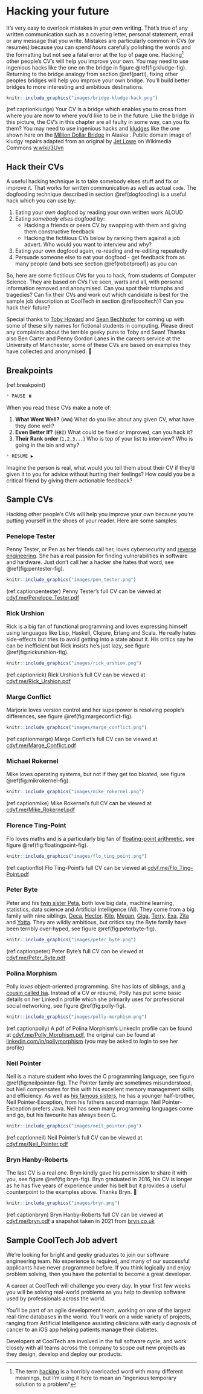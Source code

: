 <!--# (APPENDIX) Appendix {-}-->

# Hacking your future {#hacking}

It's very easy to overlook mistakes in your own writing. That's true of any written communication such as a covering letter, personal statement, email or any message that you write. Mistakes are particularly common in CVs (or résumés) because you can spend *hours* carefully polishing the words and the formatting but not see a fatal error at the top of page one. Hacking^[The term [hacking](https://en.wikipedia.org/wiki/Hacker_(disambiguation)) is a horribly overloaded word with many different meanings, but I'm using it here to mean an “ingenious temporary solution to a problem”] other people's CV's will help you improve your own. You may need to use ingenious hacks like the one on the bridge in figure \@ref(fig:kludge-fig). Returning to the bridge analogy from section \@ref(parti), fixing other peoples bridges will help you improve your own bridge. You'll build better bridges to more interesting and ambitious destinations.

```r
knitr::include_graphics("images/bridge-kludge-hack.png")
```
(ref:captionkludge) Your CV is a bridge which enables you to cross from where you are now to where you'd like to be in the future. Like the bridge in this picture, the CV's in this chapter are all faulty in some way, can you fix them? You may need to use ingenious hacks and [kludges](https://en.wikipedia.org/wiki/Kludge) like the one shown here on the [Million Dollar Bridge](https://en.wikipedia.org/wiki/Miles_Glacier_Bridge) in Alaska . Public domain image of kludgy repairs adapted from an original by [Jet Lowe](https://en.wikipedia.org/wiki/Jet_Lowe) on Wikimedia Commons [w.wiki/3Uvn](https://w.wiki/3Uvn)


## Hack their CVs

A useful hacking technique is to take somebody elses stuff and fix or improve it. That works for written communication as well as actual `code`. The dogfooding technique described in section \@ref(dogfooding) is a useful hack which you can use by:

1. Eating your *own* dogfood by reading your own written work ALOUD <!--self assess using the rubric-->
1. Eating *somebody elses* dogfood by:
    - Hacking a friends or peers CV by swapping with them and giving them constructive feedback
    - Hacking the fictitious CVs below by ranking them against a job advert. Who would you want to interview and why?
1. Eating your own dogfood again, re-reading and re-editing repeatedly
1. Persuade someone else to eat your dogfood - get feedback from as many people (and bots see section \@ref(robotproof)) as you can

So, here are some fictitious CVs for you to hack, from students of Computer Science. They are based on CVs I've seen, warts and all, with personal information removed and anonymised. Can you spot their triumphs and tragedies? Can fix their CVs and work out which candidate is best for the sample job description at CoolTech in section \@ref(cooltech)? Can you hack their future?

Special thanks to [Toby Howard](https://en.wikipedia.org/wiki/Toby_Howard) and [Sean Bechhofer](https://personalpages.manchester.ac.uk/staff/sean.bechhofer/) for coming up with some of these silly names for fictional students in computing. Please direct any complaints about the terrible geeky puns to Toby and Sean! Thanks also Ben Carter and Penny Gordon Lanes in the careers service at the University of Manchester, some of these CVs are based on examples they have collected and anonymised. 🙏

## Breakpoints
(ref:breakpoint)

```md
* PAUSE ⏸️
```

When you read these CVs make a note of:

1. **What Went Well?** (`WWW`) What do you like about any given CV, what have they done well?
1. **Even Better If?** (`EBI`) What could be fixed or improved, can you hack it?
1. **Their Rank order** (`1,2,3...`) Who is top of your list to interview? Who is going in the bin and why?

```md
* RESUME ▶️
```
<!-- also use the CV rubric and CV checklist-->

Imagine the person is real, what would you tell them about their CV if they'd given it to you for advice without hurting their feelings? How could you be a critical friend by giving them actionable feedback?

## Sample CVs

Hacking other people's CVs will help you improve your own because you're putting yourself in the shoes of your reader. Here are some samples:

### Penelope Tester {#pen-tester}

Penny Tester, or Pen as her friends call her, loves cybersecurity and [reverse engineering](https://en.wikipedia.org/wiki/Reverse_engineering). She has a real passion for finding vulnerabilities in software and hardware. Just don't call her a hacker she hates that word, see \@ref(fig:pentester-fig).

```r
knitr::include_graphics("images/pen_tester.png")
```
(ref:captionpentester) Penny Tester's full CV can be viewed at [cdyf.me/Penelope_Tester.pdf](https://www.cdyf.me/Penelope_Tester.pdf)  

### Rick Urshion {#rick-urshion}

Rick is a big fan of functional programming and loves expressing himself using languages like Lisp, Haskell, Clojure, Erlang and Scala. He really hates side-effects but tries to avoid getting into a state about it. His critics say he can be inefficient but Rick insists he's just lazy, see figure \@ref(fig:rickurshion-fig).

```r
knitr::include_graphics("images/rick_urshion.png")
```
(ref:captionrick) Rick Urshion's full CV can be viewed at [cdyf.me/Rick_Urshion.pdf](https://www.cdyf.me/Rick_Urshion.pdf)

### Marge Conflict {#marge-conflict}

Marjorie loves version control and her superpower is resolving people's differences, see figure \@ref(fig:margeconflict-fig).

```r
knitr::include_graphics("images/marge_conflict.png")
```
(ref:captionmarge) Marge Conflict's full CV can be viewed at [cdyf.me/Marge_Conflict.pdf](https://www.cdyf.me/Marge_Conflict.pdf)


### Michael Rokernel {#mike-rokernel}

Mike loves operating systems, but not if they get too bloated, see figure \@ref(fig:mikrokernel-fig).

```r
knitr::include_graphics("images/mike_rokernel.png")
```

(ref:captionmike) Mike Rokernel's full CV can be viewed at [cdyf.me/Mike_Rokernel.pdf](https://www.cdyf.me/Mike_Rokernel.pdf)

### Florence Ting-Point {#flo-ting-point}

Flo loves maths and is a particularly big fan of [floating-point arithmetic](https://en.wikipedia.org/wiki/Floating-point_arithmetic), see figure \@ref(fig:floatingpoint-fig).

```r
knitr::include_graphics("images/flo_ting_point.png")
```
(ref:captionflo) Flo Ting-Point's full CV can be viewed at [cdyf.me/Flo_Ting-Point.pdf](https://www.cdyf.me/Flo_Ting-Point.pdf)

### Peter Byte {#peter-byte}

Peter and his [twin sister Peta](https://en.wikipedia.org/wiki/Peta_(given_name)), both love big data, machine learning, statistics, data science and Artificial Intelligence (AI). They come from a big family with nine siblings, [Deca](https://en.wikipedia.org/wiki/Deca-), [Hector](https://en.wikipedia.org/wiki/Hecto-), [Kilo](https://en.wikipedia.org/wiki/Kilo-), [Megan](https://en.wikipedia.org/wiki/Mega-), [Giga](https://en.wikipedia.org/wiki/Giga-), [Terry](https://en.wikipedia.org/wiki/Tera-), [Exa](https://en.wikipedia.org/wiki/Exa-), [Zita](https://en.wikipedia.org/wiki/Zetta-) and [Yotta](https://en.wikipedia.org/wiki/Yotta-). They are wildly ambitious, but critics say the Byte family have been terribly over-hyped, see figure \@ref(fig:peterbyte-fig).

```r
knitr::include_graphics("images/peter_byte.png")
```

(ref:captionpeter) Peter Byte's full CV can be viewed at [cdyf.me/Peter_Byte.pdf](https://www.cdyf.me/Peter_Byte.pdf)

### Polina Morphism {#polly-morphism}

Polly *loves* object-oriented programming. She has lots of siblings, and [a cousin called Isa](https://en.wikipedia.org/wiki/Isomorphism). Instead of a CV or résumé, Polly has put some basic details on her LinkedIn profile which she primarily uses for professional social networking, see figure \@ref(fig:polly-fig).


```r
knitr::include_graphics("images/polly-morphism.png")
```

(ref:captionpolly) A pdf of Polina Morphism's LinkedIn profile can be found at [cdyf.me/Polly_Morphism.pdf](https://www.cdyf.me/Polly_Morphism.pdf), the original can be found at [linkedin.com/in/pollymorphism](https://www.linkedin.com/in/pollymorphism/) (you may be asked to login to see her profile)

### Neil Pointer {#neil-pointer}

Neil is a mature student who loves the C programming language, see figure \@ref(fig:neilpointer-fig). The Pointer family are sometimes misunderstood, but Neil compensates for this with his excellent memory management skills and efficiency. As well as [his famous sisters](https://en.wikipedia.org/wiki/The_Pointer_Sisters), he has a younger half-brother, Neil Pointer-Exception, from his fathers second marriage. Neil Pointer-Exception prefers Java. Neil has seen many programming languages come and go, but his favourite has always been C.

```r
knitr::include_graphics("images/neil_pointer.png")
```
(ref:captionneil) Neil Pointer's full CV can be viewed at [cdyf.me/Neil_Pointer.pdf](https://www.cdyf.me/Neil_Pointer.pdf)

### Bryn Hanby-Roberts {#bryn}

The last CV is a real one. Bryn kindly gave his permission to share it with you, see figure \@ref(fig:bryn-fig). Bryn graduated in 2016, his CV is longer as he has five years of experience under his belt but it provides a useful counterpoint to the examples above. Thanks Bryn. 🙏

```r
knitr::include_graphics("images/bryn.png")
```
(ref:captionbryn) Bryn Hanby-Roberts full CV can be viewed at [cdyf.me/bryn.pdf](https://www.cdyf.me/bryn.pdf) a snapshot taken in 2021 from [bryn.co.uk](http://bryn.co.uk)


## Sample CoolTech Job advert {#cooltech}

We’re looking for bright and geeky graduates to join our software engineering team. No experience is required, and many of our successful applicants have never programmed before. If you think logically and enjoy problem solving, then you have the potential to become a great developer.

A career at CoolTech will challenge you every day. In your first few weeks you will be solving real-world problems as you help to develop software used by professionals across the world.

You’ll be part of an agile development team, working on one of the largest real-time databases in the world. You’ll work on a wide variety of projects, ranging from Artificial Intelligence assisting clinicians with early diagnosis of cancer to an iOS app helping patients manage their diabetes.

Developers at CoolTech are involved in the full software cycle, and work closely with all teams across the company to scope out new projects as they design, develop and deploy our products.






<!-- suggestions from toby

Alex Hacker

Bobby Tables

Justine Time

Gemma Over (friends call her Gem Over)

Dick Claration

Ian Tejer

Ceaser Craplanguage-->
